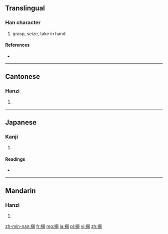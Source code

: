 ==Translingual==

===Han character===
{{Han char|rn=64|rad=手|as=10|sn=13|four=5702<sub>7</sub>|canj=手弓一一 (QNMM)}}

# grasp, seize, take in hand

====References====
* {{Han ref|kx=0447.210|dkj=12500|dj=0798.130|hdz=31938.080|uh=6426|ud=25638|bh=DDAB|bd=56747}}

----

==Cantonese==

===Hanzi===
{{yue-hanzi|jyut=|y=nik1}}

# {{defn|lang=yue|sort=手10}}

----

==Japanese==

===Kanji===
{{ja-kanji|grade=|rs=手10}}

# {{defn|lang=ja|sort=手10}}

====Readings====
* {{ja-readings|on=[[じゃく]] (jaku), [[だく]] (daku), [[にゃく]] (nyaku)|kun=[[からめる]] (karameru)}}

----

==Mandarin==

===Hanzi===
{{cmn-hanzi|pin=[[nuò]] ([[nuo4]])|wg=no<sup>4</sup>}}

# {{defn|lang=cmn|sort=手10}}

[[zh-min-nan:搦]]
[[fr:搦]]
[[mg:搦]]
[[ja:搦]]
[[pl:搦]]
[[vi:搦]]
[[zh:搦]]
